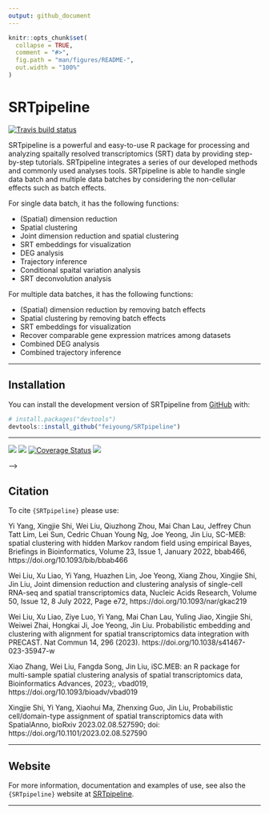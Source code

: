 ```yaml
---
output: github_document
---
```


<!-- README.md is generated from README.Rmd. Please edit that file -->

```r
knitr::opts_chunk$set(
  collapse = TRUE,
  comment = "#>",
  fig.path = "man/figures/README-",
  out.width = "100%"
)
```

# SRTpipeline

<!-- badges: start -->
[![Travis build status](https://travis-ci.com/feiyoung/SRTpipeline.svg?branch=master)](https://travis-ci.com/feiyoung/SRTpipeline)
<!-- badges: end -->

SRTpipeline is a powerful and easy-to-use R package for processing and analyzing spaitally resolved transcriptomics (SRT) data by providing  step-by-step tutorials. SRTpipeline integrates a series of our developed methods and commonly used analyses tools.
SRTpipeline is able to handle single data batch and  multiple data batches by considering the non-cellular effects such as batch effects.

For single data batch, it has the following functions:

* (Spatial) dimension reduction
* Spatial clustering
* Joint dimension reduction and spatial clustering
* SRT embeddings for visualization
* DEG analysis
* Trajectory inference
* Conditional spaital variation analysis
* SRT deconvolution analysis

For multiple data batches,  it has the following functions:

* (Spatial) dimension reduction by removing batch effects
* Spatial clustering by removing batch effects
* SRT embeddings for visualization
* Recover comparable gene expression matrices among datasets
* Combined DEG analysis
* Combined trajectory inference

____________________________________________________________________________________

## Installation

You can install the development version of SRTpipeline from [GitHub](https://github.com/) with:

``` r
# install.packages("devtools")
devtools::install_github("feiyoung/SRTpipeline")
```
____________________________________________________________________________________

<!-- # SRTpipeline <img src='man/figures/logo.png' align="right" height="139" /> -->

<!-- badges: start -->
[![](https://www.r-pkg.org/badges/version-ago/SRTpipeline)](https://cran.r-project.org/package=SRTpipeline)
[![](https://cranlogs.r-pkg.org/badges/SRTpipeline?color=orange)](https://cran.r-project.org/package=SRTpipeline)
[![Coverage Status](https://img.shields.io/codecov/c/github/feiyoung/SRTpipeline/master.svg)](https://codecov.io/github/feiyoung/SRTpipeline?branch=master)
[![](https://badges.feiyoung.org/184_status.svg)](https://github.com/feiyoung/software-review/issues/184)
<!-- badges: end -->

<!-- [`SRTpipeline`](https://docs.feiyoung.org/SRTpipeline/) is a `R` package devoted to -->
<!-- analyzing spatially resovled transcriptomics data. -->

<!-- <!-- <a href="http://www.irea.cnr.it/en/"> <img src="man/figures/irea_logo.png" height="40" align="left" /></a>  --> -->

<!-- <span style='font-style:italic;font-weight:bold;'>`{SRTpipeline}` was developed by XX. -->
<!-- [It is dedicated to the memory of Lorenzo](https://docs.feiyoung.org/SRTpipeline/articles/lorenzo.html).</span> -->


## Citation
  
To cite `{SRTpipeline}` please use:

Yi Yang, Xingjie Shi, Wei Liu, Qiuzhong Zhou, Mai Chan Lau, Jeffrey Chun Tatt Lim, Lei Sun, Cedric Chuan Young Ng, Joe Yeong, Jin Liu, SC-MEB: spatial clustering with hidden Markov random field using empirical Bayes, Briefings in Bioinformatics, Volume 23, Issue 1, January 2022, bbab466, https://doi.org/10.1093/bib/bbab466


Wei Liu, Xu Liao, Yi Yang, Huazhen Lin, Joe Yeong, Xiang Zhou, Xingjie Shi, Jin Liu, Joint dimension reduction and clustering analysis of single-cell RNA-seq and spatial transcriptomics data, Nucleic Acids Research, Volume 50, Issue 12, 8 July 2022, Page e72, https://doi.org/10.1093/nar/gkac219


Wei Liu, Xu Liao, Ziye Luo, Yi Yang, Mai Chan Lau, Yuling Jiao, Xingjie Shi, Weiwei Zhai, Hongkai Ji, Joe Yeong, Jin Liu. Probabilistic embedding and clustering with alignment for spatial transcriptomics data integration with PRECAST. Nat Commun 14, 296 (2023). https://doi.org/10.1038/s41467-023-35947-w

Xiao Zhang, Wei Liu, Fangda Song, Jin Liu, iSC.MEB: an R package for multi-sample spatial clustering analysis of spatial transcriptomics data, Bioinformatics Advances, 2023;, vbad019, https://doi.org/10.1093/bioadv/vbad019


Xingjie Shi,  Yi Yang, Xiaohui Ma, Zhenxing Guo, Jin Liu, Probabilistic cell/domain-type assignment of spatial transcriptomics data with SpatialAnno, bioRxiv 2023.02.08.527590; doi: https://doi.org/10.1101/2023.02.08.527590

____________________________________________________________________________________

## Website

For more information, documentation and examples of use, see also the `{SRTpipeline}` website at [SRTpipeline](https://github.com/SRTpipeline/SRTpipeline). 


____________________________________________________________________________________


